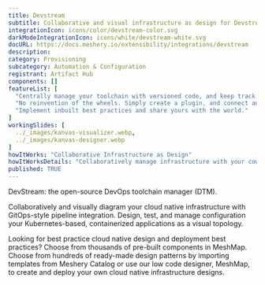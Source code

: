 ---
title: Devstream
subtitle: Collaborative and visual infrastructure as design for Devstream
integrationIcon: icons/color/devstream-color.svg
darkModeIntegrationIcon: icons/white/devstream-white.svg
docURL: https://docs.meshery.io/extensibility/integrations/devstream
description: 
category: Provisioning
subcategory: Automation & Configuration
registrant: Artifact Hub
components: []
featureList: [
  "Centrally manage your toolchain with versioned code, and keep track of every change.",
  "No reinvention of the wheels. Simply create a plugin, and connect any tools you like with DevStream.",
  "Implement inbuilt best practices and share yours with the world."
]
workingSlides: [
  ../_images/kanvas-visualizer.webp,
  ../_images/kanvas-designer.webp
]
howItWorks: "Collaborative Infrastructure as Design"
howItWorksDetails: "Collaboratively manage infrastructure with your coworkers synchronously sharing the same designs."
published: TRUE
---
<p>
DevStream: the open-source DevOps toolchain manager (DTM).
</p>
<p>
    Collaboratively and visually diagram your cloud native infrastructure with GitOps-style pipeline integration. Design, test, and manage configuration your Kubernetes-based, containerized applications as a visual topology.
</p>
<p>
    Looking for best practice cloud native design and deployment best practices? Choose from thousands of pre-built components in MeshMap. Choose from hundreds of ready-made design patterns by importing templates from Meshery Catalog or use our low code designer, MeshMap, to create and deploy your own cloud native infrastructure designs.
</p>
